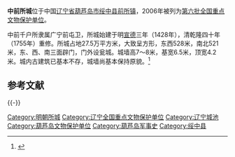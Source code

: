 {{coord|40|05|35|N|119|56|44|E|scale:10000|display=title}}
{{文物保护单位
| 级别 = 全国
| 名称 = 中前所城
| 图片 = Suizhong,_Huludao,_Liaoning,_China_-_panoramio_-_Matthew_Summerton_(36).jpg
| 所在 = [[辽宁省|辽宁省]][[绥中县|绥中县]]
| 分类 = 古建筑
| 时代 = 明至清
| 编号 = 6-498
| 登录 = 2006年5月25日
}}
'''中前所城'''位于中国[[辽宁省|辽宁省]][[葫芦岛市|葫芦岛市]][[绥中县|绥中县]][[前所镇|前所镇]]，2006年被列为[[第六批全国重点文物保护单位|第六批全国重点文物保护单位]]。

中前千户所隶属广宁前屯卫，所城始建于明[[宣德|宣德]]三年（1428年），清乾隆四十年（1755年）重修。所城占地27.5万平方米，大致呈方形，东西528米，南北521米，东、西、南三面辟门，门外设瓮城。城墙高7～8米，基宽6.5米，顶宽4.2米。城内古建筑已基本不存，城墙尚基本保持原貌。<ref>{{Cite book |author=国家文物局编 |title=全国重点文物保护单位（第六批）·第Ⅳ卷 |publisher=文物出版社 |year=2008 |isbn=978-7-5010-2446-9 |pages=596 }}</ref>

== 参考文献 ==
{{Reflist}}

{{-}}
{{辽宁全国重点文物保护单位}}

{{DEFAULTSORT:Z}}
[[Category:明朝所城|Category:明朝所城]]
[[Category:辽宁全国重点文物保护单位|Category:辽宁全国重点文物保护单位]]
[[Category:辽宁城池|Category:辽宁城池]]
[[Category:葫芦岛文物保护单位|Category:葫芦岛文物保护单位]]
[[Category:葫芦岛军事史|Category:葫芦岛军事史]]
[[Category:绥中县|Category:绥中县]]